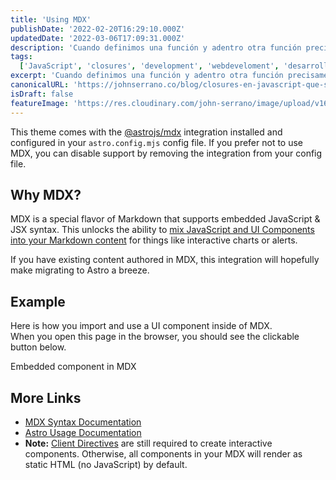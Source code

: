 ```yaml
---
title: 'Using MDX'
publishDate: '2022-02-20T16:29:10.000Z'
updatedDate: '2022-03-06T17:09:31.000Z'
description: 'Cuando definimos una función y adentro otra función precisamente de eso se trata los closures pero veamos cómo funcionan y para qué sirven.'
tags:
  ['JavaScript', 'closures', 'development', 'webdeveloment', 'desarrollo-web']
excerpt: 'Cuando definimos una función y adentro otra función precisamente de eso se trata los closures pero veamos cómo funcionan y para qué sirven.'
canonicalURL: 'https://johnserrano.co/blog/closures-en-javascript-que-son-y-para-que-sirven'
isDraft: false
featureImage: 'https://res.cloudinary.com/john-serrano/image/upload/v1680391473/John%20Serrano/Blog%20Post/closures-en-javascript-que-son-y-para-que-sirven/closures_nq1bkk.jpg'
---
```


This theme comes with the [@astrojs/mdx](https://docs.astro.build/en/guides/integrations-guide/mdx/) integration installed and configured in your `astro.config.mjs` config file. If you prefer not to use MDX, you can disable support by removing the integration from your config file.

## Why MDX?

MDX is a special flavor of Markdown that supports embedded JavaScript & JSX syntax. This unlocks the ability to [mix JavaScript and UI Components into your Markdown content](https://docs.astro.build/en/guides/markdown-content/#mdx-features) for things like interactive charts or alerts.

If you have existing content authored in MDX, this integration will hopefully make migrating to Astro a breeze.

## Example

Here is how you import and use a UI component inside of MDX.  
When you open this page in the browser, you should see the clickable button below.


<HeaderLink href='#' onclick="alert('clicked!')">
  Embedded component in MDX
</HeaderLink>

## More Links

- [MDX Syntax Documentation](https://mdxjs.com/docs/what-is-mdx)
- [Astro Usage Documentation](https://docs.astro.build/en/guides/markdown-content/#markdown-and-mdx-pages)
- **Note:** [Client Directives](https://docs.astro.build/en/reference/directives-reference/#client-directives) are still required to create interactive components. Otherwise, all components in your MDX will render as static HTML (no JavaScript) by default.
